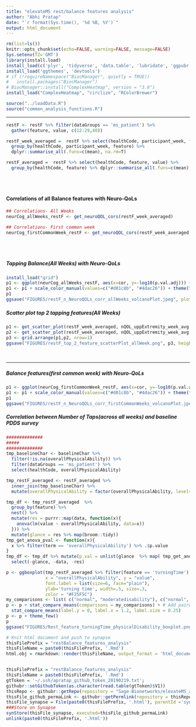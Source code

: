```yaml
---
title: "elevateMS rest/balance features analysis"
author: "Abhi Pratap"
date: "`r format(Sys.time(), '%d %B, %Y')`"
output: html_document
---
```



<!-- ```{r knit2synapse1, eval=FALSE} -->
<!-- library(install.load) -->
<!-- devtools::install_github("Sage-Bionetworks/knit2synapse") -->
<!-- install_load("synapser", "knit2synapse") -->
<!-- synapser::synLogin() -->
<!-- getwd() -->
<!-- knit2synapse::knitToFolderEntity(file = "tapping_features_analysis.Rmd", -->
<!--                                  parentId = "syn11678367", -->
<!--                                  entityName = "Cluster energy features with postural tremor") -->
<!-- ``` -->



```r
rm(list=ls())
knitr::opts_chunk$set(echo=FALSE, warning=FALSE, message=FALSE)
Sys.setenv(TZ='GMT')
library(install.load)
install_load(c('plyr', 'tidyverse', 'data.table', 'lubridate', 'ggpubr', 'synapser'))
install_load('ggthemes', 'devtools')
# if (!requireNamespace("BiocManager", quietly = TRUE))
#   install.packages("BiocManager")
# BiocManager::install("ComplexHeatmap", version = "3.8")
install_load("ComplexHeatmap", "circlize", "RColorBrewer")

source("../loadData.R")
source("common_analysis_functions.R")
```

-----

```r
restF <- restF %>% filter(dataGroups == 'ms_patient') %>%
  gather(feature, value, c(12:29,40)) 

restF_week_averaged =  restF %>% select(healthCode, participant_week, feature, value) %>%
  group_by(healthCode, participant_week, feature) %>% 
  dplyr::summarise_all(.funs=c(mean), na.rm=T) 

restF_averaged =  restF %>% select(healthCode, feature, value) %>%
  group_by(healthCode, feature) %>% dplyr::summarise_all(.funs=c(mean), na.rm=T) 
```

<br>
<br>

#### Correlations of all Balance features with Neuro-QoLs
```r

## Correlations- All Weeks
neurCog_allWeeks_restF <- get_neuroQOL_cors(restF_week_averaged)

## Correlations- First common week
neurCog_firstCommonWeek_restF <- get_neuroQOL_cors(restF_week_averaged, use_first_common_week=T)
```

<br>
<br>

##### Tapping Balance(All Weeks) with Neuro-QoLs

```r
install_load("grid")
p1 <- ggplot(neurCog_allWeeks_restF, aes(x=cor, y=-log10(p.val.adj))) + theme_few() + geom_point(size=.7)  + facet_grid( . ~ survey )
p1 <- p1 + scale_color_manual(values=c("#d01c8b", "#4dac26")) + theme(text = element_text(size=15)) + xlab('correlation(spearman)') + geom_hline(yintercept=2, color='grey30', size=.8) + theme(panel.spacing = unit(2, "lines"))
p1
ggsave("FIGURES/restF_n_NeuroQOLs_corr_allWeeks_volcanoPlot.jpeg", plot=p1, height=4, width=10, units="in", dpi=300)
```

##### Scatter plot top 2 tapping features(All Weeks) 

```r
p1 <- get_scatter_plot(restF_week_averaged, nQOL_uppExtremity_week_avg, x='postpeak', y='TScore')
p2 <- get_scatter_plot(restF_week_averaged, nQOL_uppExtremity_week_avg, x='q3AA', y='TScore')
p3 <- grid.arrange(p1,p2, nrow=1)
ggsave("FIGURES/restF_top_2_feature_scatterPlot_allWeek.png", p3, height=3, width=9, units="in", dpi=150)
```



<br>

-----


#####  Balance features(first common week) with Neuro-QoLs

```r
p1 <- ggplot(neurCog_firstCommonWeek_restF, aes(x=cor, y=-log10(p.val.adj))) + theme_few() + geom_point(size=.7)  + facet_grid( . ~ survey )
p1 <- p1 + scale_color_manual(values=c("#d01c8b", "#4dac26")) + theme(text = element_text(size=15)) + xlab('correlation(spearman)') + geom_hline(yintercept=2, color='grey30', size=.8) + theme(panel.spacing = unit(2, "lines"))
p1
ggsave("FIGURES/restF_n_NeuroQOLs_corr_firstCommonWeeks_volcanoPlot.jpeg", plot=p1, height=4, width=10, units="in", dpi=300)
```



##### Correlation between Number of Taps(across all weeks) and baseline PDDS survey

```r
##############
##### 
##############
tmp_baselineChar <- baselineChar %>% 
  filter(!is.na(overallPhysicalAbility)) %>%
  filter(dataGroups == 'ms_patient') %>%
  select(healthCode, overallPhysicalAbility)

tmp_restF_averaged <- restF_averaged %>% 
  inner_join(tmp_baselineChar) %>%
  mutate(overallPhysicalAbility = factor(overallPhysicalAbility, levels=c('normal', 'milddisability', 'moderatedisability', 'gaitdisability')))

tmp_df <- tmp_restF_averaged  %>%
  group_by(feature) %>%
  nest() %>%
  mutate(res = purrr::map(data, function(x){
    anova(lm(value ~ overallPhysicalAbility, data=x))
  })) %>%
  mutate(glance = res %>% map(broom::tidy))
tmp_get_anova_pval <- function(x){
  x %>% filter(term == 'overallPhysicalAbility') %>% .$p.value
}
tmp_df <- tmp_df %>% mutate(p.val = unlist(glance  %>% map( tmp_get_anova_pval ))) %>%
  select(-glance, -data, -res)

```

```r
p <- ggboxplot(tmp_restF_averaged %>% filter(feature == 'turningTime'), 
               x = "overallPhysicalAbility", y = "value", 
               font.label = list(size=6, face="plain"),
               ylab='turning time', width=.5, size=.3,
               color = "#F25F5C")
my_comparisons <- list( c("normal", "moderatedisability"), c("normal", "gaitdisability"))
p <- p + stat_compare_means(comparisons = my_comparisons) + # Add pairwise comparisons p-value
  stat_compare_means(label.y = 0, label.x = 1.2, label.size = 0.25) 
p <- p + theme_few()
p
ggsave("FIGURES/Rest_feature_turningTime_physicalDisability_boxplot.png", p, height=4, width=8, units="in", dpi=300)
```



```r
# Knit html document and push to synapse
thisFilePrefix = "restBalance_features_analysis"
thisFileName = paste0(thisFilePrefix, '.Rmd')
html.obj = rmarkdown::render(thisFileName, output_format = 'html_document')


thisFilePrefix = "restBalance_features_analysis"
thisFileName = paste0(thisFilePrefix, '.Rmd')
gtToken = '~/.ssh/apratap_github_token_20190219.txt';
githubr::setGithubToken(as.character(read.table(gtToken)$V1))
thisRepo <- githubr::getRepo(repository = "Sage-Bionetworks/elevateMS_analysis", ref="branch", refName='master')
thisFile_github_permaLink <- githubr::getPermlink(repository = thisRepo, repositoryPath=paste0('analysis/Analytical_Paper_2/',thisFileName))
thisFile_synapse = File(paste0(thisFilePrefix, '.html'), parentId ='syn11315047')
###Store on Synapse
synStore(thisFile_synapse, executed=thisFile_github_permaLink)
unlink(paste0(thisFilePrefix, '.html'))
```


